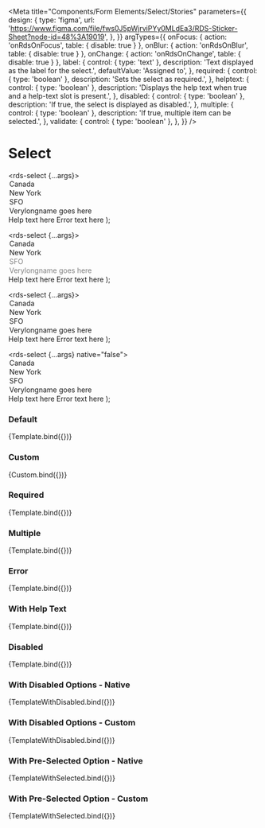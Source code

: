 
<Meta
  title="Components/Form Elements/Select/Stories"
  parameters={{
    design: {
      type: 'figma',
      url: 'https://www.figma.com/file/fws0J5pWjrviPYy0MLdEa3/RDS-Sticker-Sheet?node-id=48%3A19019',
    },
  }}
  argTypes={{
    onFocus: { action: 'onRdsOnFocus', table: { disable: true } },
    onBlur: { action: 'onRdsOnBlur', table: { disable: true } },
    onChange: { action: 'onRdsOnChange', table: { disable: true } },
    label: {
      control: { type: 'text' },
      description: 'Text displayed as the label for the select.',
      defaultValue: 'Assigned to',
    },
    required: {
      control: { type: 'boolean' },
      description: 'Sets the select as required.',
    },
    helptext: {
      control: { type: 'boolean' },
      description: 'Displays the help text when true and a help-text slot is present.',
    },
    disabled: {
      control: { type: 'boolean' },
      description: 'If true, the select is displayed as disabled.',
    },
    multiple: {
      control: { type: 'boolean' },
      description: 'If true, multiple item can be selected.',
    },
    validate: {
      control: { type: 'boolean' },
    },
  }}
/>

# Select

  <rds-select {...args}>
    <option value="ca">Canada</option>
    <option value="nyc">New York</option>
    <option value="sfo">SFO</option>
    <option value="verylongname">Verylongname goes here</option>
    <span slot="help-text">Help text here</span>
    <span slot="error-text">Error text here</span>
  </rds-select>
);

  <rds-select {...args}>
    <option value="ca">Canada</option>
    <option value="nyc">New York</option>
    <option value="sfo" disabled>
      SFO
    </option>
    <option value="verylongname" disabled>
      Verylongname goes here
    </option>
    <span slot="help-text">Help text here</span>
    <span slot="error-text">Error text here</span>
  </rds-select>
);

  <rds-select {...args}>
    <option value="ca">Canada</option>
    <option value="nyc" selected>
      New York
    </option>
    <option value="sfo">SFO</option>
    <option value="verylongname">Verylongname goes here</option>
    <span slot="help-text">Help text here</span>
    <span slot="error-text">Error text here</span>
  </rds-select>
);

  <rds-select {...args} native="false">
    <option value="ca">Canada</option>
    <option value="nyc">New York</option>
    <option value="sfo">SFO</option>
    <option value="verylongname">Verylongname goes here</option>
    <span slot="help-text">Help text here</span>
    <span slot="error-text">Error text here</span>
  </rds-select>
);

### Default

<Canvas>
  <Story name="Native">{Template.bind({})}</Story>
</Canvas>

### Custom

<Canvas>
  <Story name="Custom">{Custom.bind({})}</Story>
</Canvas>

### Required

<Canvas>
  <Story
    name="Required"
    args={{
      required: true,
    }}
  >
    {Template.bind({})}
  </Story>
</Canvas>

### Multiple

<Canvas>
  <Story
    name="Multiple"
    args={{
      multiple: true,
    }}
  >
    {Template.bind({})}
  </Story>
</Canvas>

### Error

<Canvas>
  <Story
    name="Error"
    args={{
      error: true,
    }}
  >
    {Template.bind({})}
  </Story>
</Canvas>

### With Help Text

<Canvas>
  <Story
    name="With Help Text"
    args={{
      helptext: true,
    }}
  >
    {Template.bind({})}
  </Story>
</Canvas>

### Disabled

<Canvas>
  <Story
    name="Disabled"
    args={{
      disabled: true,
    }}
  >
    {Template.bind({})}
  </Story>
</Canvas>

### With Disabled Options - Native

<Canvas>
  <Story name="With Disabled Options - Native">{TemplateWithDisabled.bind({})}</Story>
</Canvas>

### With Disabled Options - Custom

<Canvas>
  <Story
    name="With Disabled Options - Custom"
    args={{
      native: false,
    }}
  >
    {TemplateWithDisabled.bind({})}
  </Story>
</Canvas>

### With Pre-Selected Option - Native

<Canvas>
  <Story name="With Pre-Selected Option - Native">{TemplateWithSelected.bind({})}</Story>
</Canvas>

### With Pre-Selected Option - Custom

<Canvas>
  <Story
    name="With Pre-Selected Option - Custom"
    args={{
      native: false,
    }}
  >
    {TemplateWithSelected.bind({})}
  </Story>
</Canvas>
